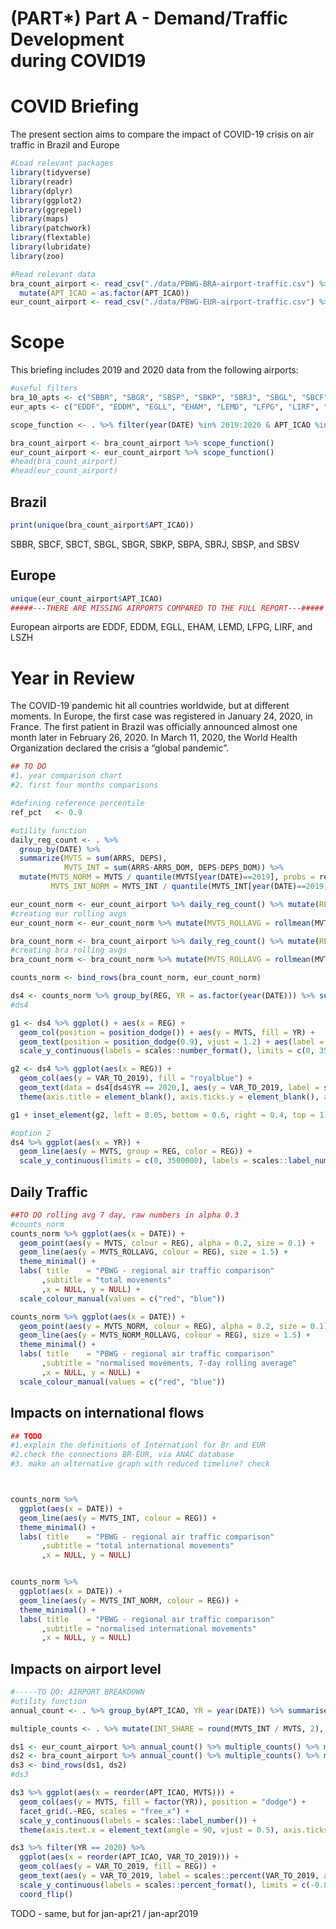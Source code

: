 # (PART\*) Part A - Demand/Traffic Development <br> during COVID19 {#partA -}

# COVID Briefing {- #covidh1}

The present section aims to compare the impact of COVID-19 crisis on air traffic in Brazil and Europe

```r
#Load relevant packages
library(tidyverse)
library(readr)
library(dplyr)
library(ggplot2)
library(ggrepel)
library(maps)
library(patchwork)
library(flextable)
library(lubridate)
library(zoo)

#Read relevant data
bra_count_airport <- read_csv("./data/PBWG-BRA-airport-traffic.csv") %>%
  mutate(APT_ICAO = as.factor(APT_ICAO))
eur_count_airport <- read_csv("./data/PBWG-EUR-airport-traffic.csv") %>% mutate(APT_ICAO = as.factor(ICAO), .before = DATE, .keep = "unused")

```

# Scope {-}

This briefing includes 2019 and 2020 data from the following airports:
```r
#useful filters
bra_10_apts <- c("SBBR", "SBGR", "SBSP", "SBKP", "SBRJ", "SBGL", "SBCF", "SBSV", "SBPA", "SBCT")
eur_apts <- c("EDDF", "EDDM", "EGLL", "EHAM", "LEMD", "LFPG", "LIRF", "LSZH")

scope_function <- . %>% filter(year(DATE) %in% 2019:2020 & APT_ICAO %in% c(bra_10_apts, eur_apts))

bra_count_airport <- bra_count_airport %>% scope_function()
eur_count_airport <- eur_count_airport %>% scope_function()
#head(bra_count_airport)
#head(eur_count_airport)
```

## Brazil {-}

```r
print(unique(bra_count_airport$APT_ICAO))
```

SBBR, SBCF, SBCT, SBGL, SBGR, SBKP, SBPA, SBRJ, SBSP, and SBSV

## Europe {-}

```r
unique(eur_count_airport$APT_ICAO)
#####---THERE ARE MISSING AIRPORTS COMPARED TO THE FULL REPORT---#####
```

European airports are EDDF, EDDM, EGLL, EHAM, LEMD, LFPG, LIRF, and LSZH

# Year in Review {-}

The COVID-19 pandemic hit all countries worldwide, but at different moments. In Europe, the first case was registered in January 24, 2020, in France. The first patient in Brazil was officially announced almost one month later in February 26, 2020. In March 11, 2020, the World Health Organization declared the crisis a "global pandemic".

```r
## TO DO
#1. year comparison chart
#2. first four months comparisons

#defining reference percentile
ref_pct   <- 0.9

#utility function
daily_reg_count <- . %>% 
  group_by(DATE) %>% 
  summarize(MVTS = sum(ARRS, DEPS),
            MVTS_INT = sum(ARRS-ARRS_DOM, DEPS-DEPS_DOM)) %>%
  mutate(MVTS_NORM = MVTS / quantile(MVTS[year(DATE)==2019], probs = ref_pct),
         MVTS_INT_NORM = MVTS_INT / quantile(MVTS_INT[year(DATE)==2019], probs = ref_pct) )

eur_count_norm <- eur_count_airport %>% daily_reg_count() %>% mutate(REG = "EUR")
#creating eur rolling avgs
eur_count_norm <- eur_count_norm %>% mutate(MVTS_ROLLAVG = rollmean(MVTS, k = 7, fill = NA), MVTS_NORM_ROLLAVG = rollmean(MVTS_NORM, k = 7, fill = NA))

bra_count_norm <- bra_count_airport %>% daily_reg_count() %>% mutate(REG = "BRA")
#creating bra rolling avgs
bra_count_norm <- bra_count_norm %>% mutate(MVTS_ROLLAVG = rollmean(MVTS, k = 7, fill = NA), MVTS_NORM_ROLLAVG = rollmean(MVTS_NORM, k = 7, fill = NA))

counts_norm <- bind_rows(bra_count_norm, eur_count_norm)

ds4 <- counts_norm %>% group_by(REG, YR = as.factor(year(DATE))) %>% summarise(MVTS = sum(MVTS), MVTS_INT = sum(MVTS_INT)) %>% mutate(VAR_TO_2019 = round((MVTS-MVTS[YR==2019])/MVTS[YR==2019], 2))
#ds4

g1 <- ds4 %>% ggplot() + aes(x = REG) +
  geom_col(position = position_dodge()) + aes(y = MVTS, fill = YR) +
  geom_text(position = position_dodge(0.9), vjust = 1.2) + aes(label = MVTS, y = MVTS) +
  scale_y_continuous(labels = scales::number_format(), limits = c(0, 3500000))

g2 <- ds4 %>% ggplot(aes(x = REG)) +
  geom_col(aes(y = VAR_TO_2019), fill = "royalblue") +
  geom_text(data = ds4[ds4$YR == 2020,], aes(y = VAR_TO_2019, label = scales::percent(VAR_TO_2019, accuracy = 1)), nudge_y = 0.1, color = "white" ) +
  theme(axis.title = element_blank(), axis.ticks.y = element_blank(), axis.text.y = element_blank())

g1 + inset_element(g2, left = 0.05, bottom = 0.6, right = 0.4, top = 1)

#option 2
ds4 %>% ggplot(aes(x = YR)) +
  geom_line(aes(y = MVTS, group = REG, color = REG)) +
  scale_y_continuous(limits = c(0, 3500000), labels = scales::label_number())

```


## Daily Traffic {-}

```r
##TO DO rolling avg 7 day, raw numbers in alpha 0.3
#counts_norm
counts_norm %>% ggplot(aes(x = DATE)) +
  geom_point(aes(y = MVTS, colour = REG), alpha = 0.2, size = 0.1) +
  geom_line(aes(y = MVTS_ROLLAVG, colour = REG), size = 1.5) +
  theme_minimal() +
  labs( title    = "PBWG - regional air traffic comparison"
       ,subtitle = "total movements"
       ,x = NULL, y = NULL) +
  scale_colour_manual(values = c("red", "blue"))

counts_norm %>% ggplot(aes(x = DATE)) +
  geom_point(aes(y = MVTS_NORM, colour = REG), alpha = 0.2, size = 0.1) +
  geom_line(aes(y = MVTS_NORM_ROLLAVG, colour = REG), size = 1.5) +
  theme_minimal() +
  labs( title    = "PBWG - regional air traffic comparison"
       ,subtitle = "normalised movements, 7-day rolling average"
       ,x = NULL, y = NULL) +
  scale_colour_manual(values = c("red", "blue"))
```

## Impacts on international flows {-}

```r
## TODO 
#1.explain the definitions of Internationl for Br and EUR
#2.check the connections BR-EUR, via ANAC database
#3. make an alternative graph with reduced timeline? check



counts_norm %>%
  ggplot(aes(x = DATE)) +
  geom_line(aes(y = MVTS_INT, colour = REG)) +
  theme_minimal() +
  labs( title    = "PBWG - regional air traffic comparison"
       ,subtitle = "total international movements"
       ,x = NULL, y = NULL)


counts_norm %>%
  ggplot(aes(x = DATE)) +
  geom_line(aes(y = MVTS_INT_NORM, colour = REG)) +
  theme_minimal() +
  labs( title    = "PBWG - regional air traffic comparison"
       ,subtitle = "normalised international movements"
       ,x = NULL, y = NULL)

```

## Impacts on airport level {-}

```r
#-----TO DO: AIRPORT BREAKDOWN
#utility function
annual_count <- . %>% group_by(APT_ICAO, YR = year(DATE)) %>% summarise(MVTS = sum(ARRS, DEPS), MVTS_INT = sum(ARRS - ARRS_DOM, DEPS - DEPS_DOM))

multiple_counts <- . %>% mutate(INT_SHARE = round(MVTS_INT / MVTS, 2), VAR_TO_2019 = round((MVTS-MVTS[YR==2019])/MVTS[YR==2019], 2))

ds1 <- eur_count_airport %>% annual_count() %>% multiple_counts() %>% mutate(REG = "EUR")
ds2 <- bra_count_airport %>% annual_count() %>% multiple_counts() %>% mutate(REG = "BRA")
ds3 <- bind_rows(ds1, ds2)
#ds3

ds3 %>% ggplot(aes(x = reorder(APT_ICAO, MVTS))) +
  geom_col(aes(y = MVTS, fill = factor(YR)), position = "dodge") +
  facet_grid(.~REG, scales = "free_x") +
  scale_y_continuous(labels = scales::label_number()) +
  theme(axis.text.x = element_text(angle = 90, vjust = 0.5), axis.ticks = element_blank())

ds3 %>% filter(YR == 2020) %>%
  ggplot(aes(x = reorder(APT_ICAO, VAR_TO_2019))) +
  geom_col(aes(y = VAR_TO_2019, fill = REG)) +
  geom_text(aes(y = VAR_TO_2019, label = scales::percent(VAR_TO_2019, accuracy = 1)), size = 2.5, nudge_y = 0.04) +
  scale_y_continuous(labels = scales::percent_format(), limits = c(-0.8,0)) +
  coord_flip()

```
TODO - same, but for jan-apr21 / jan-apr2019
